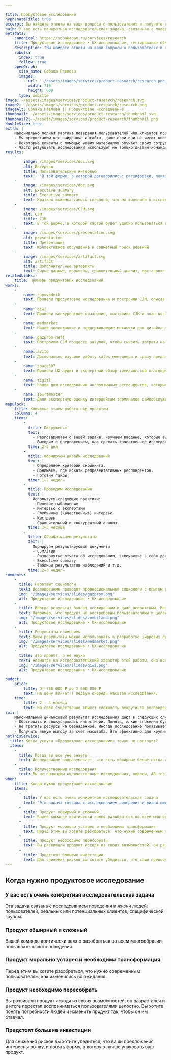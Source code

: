 ```yaml
---

title: Продуктовое исследование
hyphenateTitle: true
excerpt: Вы найдете ответы на ваши вопросы о пользователях и получите наглядную CJM. Понимая поведение пользователей, вы сможете принять обоснованные решения о развитии продукта.
pain: У вас есть конкретная исследовательская задача, связанная с поведением пользователей. Возможно, ваш продукт большой и сложный, нуждается в пересборке или вы готовитесь к выходу на новый уровень и большим инвестициям. 
metadata:
    canonical: https://sobakapav.ru/services/research
    title: Продуктовое исследование • UX-исследование, тестирование пользователей
    description: "Вы найдете ответы на ваши вопросы о пользователях и получите наглядную CJM. Понимая поведение пользователей, вы сможете принять обоснованные решения о развитии продукта."
    robots:
      index: true
      follow: true
    openGraph:
      site_name: Собака Павлова
      images:
        - url: '~/assets/images/services/product-research/research.png'
          width: 716
          height: 600
      type: website
image: ~/assets/images/services/product-research/research.svg
image2: ~/assets/images/services/product-research/research.png
imageAlt: Собака Павлова || Продуктовое исследование
thumbnail: ~/assets/images/services/product-research/thumbnail.svg
thumbnail2: ~/assets/images/services/product-research/thumbnail.png
doubleSize: true
extra: | 
    Максимально полная картина поведения пользователей или клиентов позволит сфокусировать и обосновать инвестиции.
    - Мы предоставим все найденные инсайты, даже если они не имеют непосредсвенного отношения к продукту.
    - Некоторые клиенты с помощью наших материалов обучают своих сотрудников особенностям продукта.
    - Часто результаты исследований используют не только дизайн-команды, а еще и маркетинг, служба безопасности, отдел продаж, разработчики.
results:
    -
        image: /images/services/doc.svg
        alt: Интервью
        title: Пользовательские интервью
        text:  "В той форме, о которой договорились: расшифровки, показательные цитаты, саммари."
    -
        image: /images/services/doc.svg
        alt: Executive summary
        title: Executive summary
        text: Краткая выжимка самого главного, что мы выяснили в исследовании
    -
        image: /images/services/CJM.svg
        alt: CJM
        title: CJM
        text: В той форме, в которой картой будет удобно пользоваться вам
    -
        image: /images/services/presentation.svg
        alt: presentation
        title: Презентация
        text: Коллективное обсуждение и совметный поиск решений
    -   
        image: /images/services/artifact.svg
        alt: artifact
        title: Дополнительные артефакты
        text: Сырые данные, воркшопы, сравнительный анализ, постановка для разработки    
relatedLinks:
    title: Примеры продуктовых исследований
works:
    -
        name: zapovednik
        text: Провели продуктовое исследование и построили CJM, описав идеальный пользовательский путь зоовладельца.
    -
        name: qiwi
        text: Провели конкурентное сравнение, построили CJM и план поэтапного изменения интерфейса.
    -
        name: medmarket
        text: Нашли вовлекающие и поддерживающие механики для дизайна медицинского приложения.
    -
        name: gazprom-neft
        text: Построили CJM процесса закупок, чтобы снизить затраты на их проведение.
    -
        name: avito
        text: Досконально изучили работу sales-менеджера и сразу предложили конкретные улучшения в CRM.  
    -
        name: space307
        text: Провели UX-аудит и экспертный обзор трейдинговой платформы, предложили точечные улучшения интерфейса.           
    -
        name: tigitl
        text: Нашли для исследования англоязычных респондентов, которые на слух определяют, какой оркестр и под руководством какого дирижера исполняет произведение.
    -
        name: sportmaster
        text: Дали экспертную оценку интерфейсам терминалов самообслуживания, подготовили рекомендации и идеи для развития.
mapBlock:
    title: Ключевые этапы работы над проектом
    columns: 4
    items:
        -
          title: Погружение
          text: |
            - Разговариваем о вашей задаче, изучаем вводные, которые вы можете предоставить 
            - Выходим с предложением, как сделать качественное исследование максимально эффективным для решения вашей задачи
          time: 2‒3 дня
        -
          title: Формируем дизайн исследования
          text: |
            - Определяем критерии скрининга. 
            - Понимаем, где искать репрезентативных респондентов. 
            - Готовим гайды.
          time: 1‒2 недели
        -
          title: Проводим исследование
          text: | 
            Используем следующие практики:
            - Полевое наблюдение
            - Интервью с экспертами
            - Глубинные (качественные) интервью
            - Кастдевы
            - Сравнительный и конкурентный анализ.
          time: 1‒3 месяца
        -
          title: Обрабатываем результаты
          text: |
            Формируем результирующие документы:
            - CJM/JTBD
            - Развернутые отчеты об исследовании, включающие в себя доказательную базу
            - Executive summary
            - Таблицы результатов наблюдений и т.д.
          time: 2‒3 недели
comments:
    -
      title: Работают социологи
      text: Исследование проводят профессиональные социологи с опытом работы в дизайн-проектах. Другие специалисты, включая дизайнеров, выполняют второстепенные задачи. Наши исследовательские практики — социологические, а не психологические. То есть мы исследуем поведение групп людей, а не отдельной личности. Исследование получается действительно хорошим, если у вас есть доступ к вашей целевой аудитории.
      img: "/images/services/slides/gazprom.png"
      alt: Продуктовое исследование • UX-исследование
    -
      title: Иногда результат бывает неожиданным и даже неприятным. Иногда результата нет
      text: Например, что продукт не востребован пользователями и целесообразно свернуть инвестиции. Это тоже ценный результат, избавляющей от пустой траты ресурсов. Иногда исследование не показывает ничего принципиально отличающегося от того, что вы уже знали. Но все-таки обычно это редкость.
      img: "/images/services/slides/zombiland.png"
      alt: Продуктовое исследование • UX-исследование
    -
      title: Результаты применимы
      text: Наши результаты можно использовать в разработке цифровых продуктов. Мы избегаем абстрактных отчетов и всегда фокусируемся на том, что с результатами будут работать дальше.
      img: "/images/services/slides/medmarket.png"
      alt: Продуктовое исследование • UX-исследование
    -
      title: Это проект, а не наука
      text: Несмотря на исследовательский характер этой работы, она все равно идет в проектном темпе и в проектных рамках. Это отличает наши исследования от научных.
      img: "/images/services/slides/qiwi.png"
      alt: Продуктовое исследование • UX-исследование

budget:
    price:
        title: От 700 000 ₽ до 2 000 000 ₽
        text: На цену влияет в первую очередь масштаб исследования.
    time:
        title: 2 ‒ 4 месяца
        text: На срок существенно влияет сложность рекрутинга респондентов, входящих в конкретную целевую группу. 
roi: |
    Максимальный финансовый результат исследования дают в следующих случаях.
    - Обосновать и сфокусировать инвестиции. Понять, какие вложения будут максимально эффективны с точки зрения привлечения новых пользователей или других критериев.
    - Не тратить ресурсы на безнадежное. Иногда исследование показывает, что продукт разумнее всего закрыть. 
    - Получить явную выгоду за счет масштаба. Это эффективно для крупных компаний с большой клиентской базой, когда даже минимальные изменения приводят к значимому финансовому результату.
notThisService:
  title: Когда услуга «Продуктовое исследование» точно не подходит?
  items:
    -
      title: Когда вы все уже знаете
      text: Исследование подразумевает, что есть обширные белые пятна и острая необходимость их заполнить. Если вы уже знаете все, что вам необходимо, то можно сразу переходить к [продуктовому дизайну](/services/product-team) или [точечным улучшениям](/services/product-redesign).
    -
      title: Количественные исследования
      text: Мы не проводим количественные исследования, опросы, AB-тестирования, анализ метрик. Сами по себе методы хорошие, и если у вас есть результаты таких исследований, то они нам помогут провести качественное исследование.
when:
    title: Когда нужно продуктовое исследование
    items:
      -
        title: У вас есть очень конкретная исследовательская задача
        text: "Эта задача связана с исследованием поведения и жизни людей: пользователей, реальных или потенциальных клиентов, специфической группы."
      -
        title: Продукт обширный и сложный
        text: Вашей команде критически важно разобраться во всем многообразии пользовательского поведения.
      -
        title: Продукт морально устарел и необходима трансформация
        text: Перед этим вы хотите разобраться, что нужно современным пользователям, как изменились их ожидания.
      -
        title: Продукт необходимо пересобрать
        text: Вы развивали продукт исходя из своих возможностей, он разрастался и в итоге перестал восприниматься пользователями целостно. Вы хотите понять потребности людей и изменить продукт так, чтобы он им отвечал.
      -
        title: Предстоят большие инвестиции
        text: Для снижения рисков вы хотите убедиться, что ваши предложения интересны рынку, и понять форму, в которую лучше упаковать ваш продукт.
---
```


## Когда нужно продуктовое исследование

### У вас есть очень конкретная исследовательская задача

Эта задача связана с исследованием поведения и жизни людей: пользователей, реальных или потенциальных клиентов, специфической группы. 

### Продукт обширный и сложный

Вашей команде критически важно разобраться во всем многообразии пользовательского поведения.

### Продукт морально устарел и необходима трансформация

Перед этим вы хотите разобраться, что нужно современным пользователям, как изменились их ожидания.

### Продукт необходимо пересобрать

Вы развивали продукт исходя из своих возможностей, он разрастался и в итоге перестал восприниматься пользователями целостно. Вы хотите понять потребности людей и изменить продукт так, чтобы он им отвечал.

### Предстоят большие инвестиции

Для снижения рисков вы хотите убедиться, что ваши предложения интересны рынку, и понять форму, в которую лучше упаковать ваш продукт.
